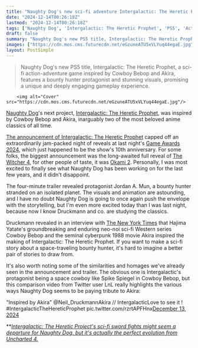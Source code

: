 ```yaml
---
title: "Naughty Dog's new sci-fi adventure Intergalactic: The Heretic Prophet was inspired by two of the greatest sci-fi anime classics of all time"
date: "2024-12-14T00:26:18Z"
lastmod: "2024-12-14T00:26:18Z"
tags: ['Naughty Dog', 'Intergalactic: The Heretic Prophet', 'PS5', 'Action-Adventure', 'Sci-Fi']
draft: false
summary: "Naughty Dog's new PS5 title, Intergalactic: The Heretic Prophet, a sci-fi action-adventure game inspired by Cowboy Bebop and Akira,  features a bounty hunter protagonist and stunning visuals, promising a unique and deeply engaging gameplay experience."
images: ["https://cdn.mos.cms.futurecdn.net/eGzuneATU5xVLYuq44egaE.jpg"]
layout: PostSimple
---
```

> Naughty Dog's new PS5 title, Intergalactic: The Heretic Prophet, a sci-fi action-adventure game inspired by Cowboy Bebop and Akira,  features a bounty hunter protagonist and stunning visuals, promising a unique and deeply engaging gameplay experience.


        <img alt="Cover" src="https://cdn.mos.cms.futurecdn.net/eGzuneATU5xVLYuq44egaE.jpg"/>
        
[Naughty Dog](https://www.gamesradar.com/tag/naughty-dog/)'s next project, [<u>Intergalactic: The Heretic Prophet</u>](https://www.gamesradar.com/games/adventure/intergalactic-the-heretic-prophet-guide/), was inspired by Cowboy Bebop and Akira, inarguably two of the most beloved anime classics of all time.

[The announcement of Intergalactic: The Heretic Prophet](https://www.gamesradar.com/platforms/ps5/naughty-dogs-next-game-kicks-off-a-new-franchise-with-a-sci-fi-ps5-romp-packing-the-studios-wildest-most-creative-story-and-deepest-gameplay-yet/) capped off an extraordinarily jam-packed night of reveals at last night's [Game Awards 2024](https://www.gamesradar.com/news/live/game-awards-2024-everything-announced/), which just happened to be the show's 10th anniversary. For some folks, the biggest announcement was the long-awaited full reveal of [The Witcher 4](https://www.gamesradar.com/games/the-witcher/first-look-at-the-witcher-4-shows-ciri-is-the-star-but-that-sure-sounds-like-geralt-at-the-end-to-me/), for other people of taste, it was [Okami 2](https://www.gamesradar.com/games/adventure/it-took-18-years-but-an-okami-sequel-is-finally-in-the-works-at-capcom-under-original-director-hideki-kamiya/). Personally, I was most excited to finally see what Naughty Dog has been working on for the last few years, and it didn't disappoint.

The four-minute trailer revealed protagonist Jordan A. Mun, a bounty hunter stranded on an isolated planet. The visuals and animation are astounding, and I have no doubt Naughty Dog is going to once again push the envelope with the storytelling, but I'm even more excited today than I was last night, because now I know Druckmann and co. are studying the classics.

Druckmann revealed in an interview with [The New York Times](https://www.nytimes.com/2024/12/12/arts/intergalactic-heretic-prophet-naughty-dog-druckmann.html) that Hajima Yatate's groundbreaking and enduring neo-noi sci-fi Western series Cowboy Bebop and the seminal cyberpunk 1988 movie Akira inspired the making of Intergalactic: The Heretic Prophet. If you want to make a sci-fi story about a space-traveling bounty hunter, it's hard to imagine a better pair of stories to draw from.

It's also worth noting some of the similarities and homages we've already seen in the announcement and trailer. The obvious one is Intergalactic's protagonist being a space cowboy like Spike Spiegel in Cowboy Bebop, but this comparison video from Twitter user LnL really highlights the various ways Naughty Dog seems to be paying tribute to Akira:

"Inspired by Akira" @Neil_DruckmannAkira // IntergalacticLove to see it ! #IntergalacticTheHereticProphet pic.twitter.com/rzrtAPFHnx[December 13, 2024](https://twitter.com/cantworkitout/status/1867517932034830371)

**[<em>Intergalactic: The Heretic Project's sci-fi sword fights might seem a departure for Naughty Dog, but it's actually the perfect evolution from Uncharted 4.</em>](https://www.gamesradar.com/games/action/intergalactic-the-heretic-projects-sci-fi-sword-fights-might-seem-a-departure-for-naughty-dog-but-its-actually-the-perfect-evolution-from-uncharted-4/)
        